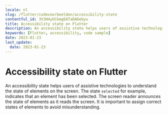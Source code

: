 ```yaml
---
locale: nl
slug: /flutter/codevoorbeelden/accessibility-state
contentful_id: 3V3H4yUCkmgEATaDA6ebyu
title: Accessibility state on Flutter
description: An accessibility state helps users of assistive technologies to understand the state of elements on the screen.
keywords: [Flutter, accessibility, code sample]
date: 2023-01-23
last_update:
  date: 2023-01-23
---
```


# Accessibility state on Flutter

An accessibility state helps users of assistive technologies to understand the state of elements on the screen. The state `selected` for example, indicates that an element has been selected. The screen reader announces the state of elements as it reads the screen. It is important to assign correct states of elements to avoid misunderstanding.

<CodeSample id="accessibility-state" framework="flutter" locale="nl"/>
